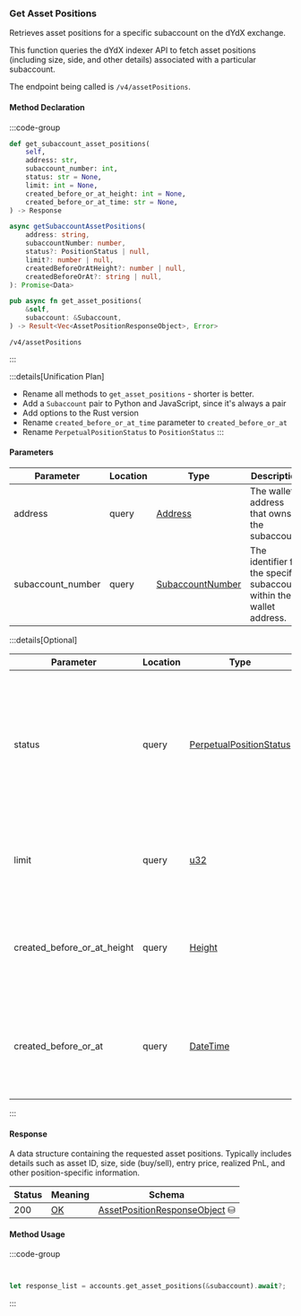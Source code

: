 ### Get Asset Positions

Retrieves asset positions for a specific subaccount on the dYdX exchange.

This function queries the dYdX indexer API to fetch asset positions (including
size, side, and other details) associated with a particular subaccount.

The endpoint being called is `/v4/assetPositions`.

#### Method Declaration

:::code-group

```python [Python]
def get_subaccount_asset_positions(
    self,
    address: str,
    subaccount_number: int,
    status: str = None,
    limit: int = None,
    created_before_or_at_height: int = None,
    created_before_or_at_time: str = None,
) -> Response
```

```typescript [TypeScript]
async getSubaccountAssetPositions(
    address: string,
    subaccountNumber: number,
    status?: PositionStatus | null,
    limit?: number | null,
    createdBeforeOrAtHeight?: number | null,
    createdBeforeOrAt?: string | null,
): Promise<Data>
```

```rust [Rust]
pub async fn get_asset_positions(
    &self,
    subaccount: &Subaccount,
) -> Result<Vec<AssetPositionResponseObject>, Error>
```

```url [API]
/v4/assetPositions
```

:::

:::details[Unification Plan]
- Rename all methods to `get_asset_positions` - shorter is better.
- Add a `Subaccount` pair to Python and JavaScript, since it's always a pair
- Add options to the Rust version
- Rename `created_before_or_at_time` parameter to `created_before_or_at`
- Rename `PerpetualPositionStatus` to `PositionStatus`
:::

#### Parameters

| Parameter         | Location | Type               | Description                                                           |
| ----------------- | -------- | ------------------ | --------------------------------------------------------------------- |
| address           | query    | [Address]          | The wallet address that owns the subaccount.                          |
| subaccount_number | query    | [SubaccountNumber] | The identifier for the specific subaccount within the wallet address. |

:::details[Optional]

| Parameter                   | Location | Type                      | Description |
| --------------------------- | -------- | ------------------------- | ----------- |
| status                      | query    | [PerpetualPositionStatus] | Filter to retrieve positions with a specific status. If not provided, all positions will be returned regardless of status. |
| limit                       | query    | [u32]                     | Maximum number of asset positions to return in the response. |
| created_before_or_at_height | query    | [Height]                  | Restricts results to positions created at or before a specific blockchain height. |
| created_before_or_at        | query    | [DateTime]                | Restricts results to positions created at or before a specific timestamp (ISO 8601 format). |

:::

#### Response

A data structure containing the requested asset positions. Typically includes details such as asset ID, size, side (buy/sell), entry price, realized PnL, and other position-specific information.

| Status | Meaning     | Schema                          |
| ------ | ----------- | ------------------------------- |
| 200    | [OK]        | [AssetPositionResponseObject] ⛁ |

#### Method Usage

:::code-group

```python [Python]

```

```typescript [TypeScript]

```

```rust [Rust]
let response_list = accounts.get_asset_positions(&subaccount).await?;
```

:::

[Address]: /types/address
[SubaccountNumber]: /types/subaccount_number
[OK]: https://datatracker.ietf.org/doc/html/rfc7231#section-6.3.1
[AssetPositionResponseObject]: /types/asset_position_response_object
[PerpetualPositionStatus]: /types/perpetual_position_status
[u32]: /types/u32
[Height]: /types/height
[DateTime]: /types/date_time
